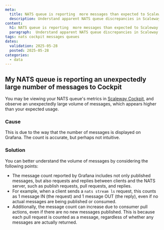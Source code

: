 ```yaml
---
meta:
  title: NATS queue is reporting  more messages than expected to Scaleway Cockpit
  description: Understand apparent NATS queue discrepancies in Scaleway Cockpit with our troubleshooting guide.
content:
  h1: NATS queue is reporting  more messages than expected to Scaleway Cockpit
  paragraph:  Understand apparent NATS queue discrepancies in Scaleway Cockpit with our troubleshooting guide.
tags: nats cockpit messages queues
dates:
  validation: 2025-05-28
  posted: 2025-05-28
categories:
  - data
---
```


## My NATS queue is reporting an unexpectedly large number of messages to Cockpit

You may be viewing your NATS queue's metrics in [Scaleway Cockpit](/nats/how-to/monitor-nats-cockpit/), and observe an unexpectedly large volume of messages, which appears higher than your expected usage.

### Cause

This is due to the way that the number of messages is displayed on Grafana. The count is accurate, but perhaps not intuitive.

### Solution

You can better understand the volume of messages by considering the following points:

- The message count reported by Grafana includes not only published messages, but also requests and replies between clients and the NATS server, such as publish requests, pull requests, and replies.
- For example, when a client sends a `nats stream ls` request, this counts as 1 message IN (the request) and 1 message OUT (the reply), even if no actual messages are being published or consumed.
- Additionally, the message count can increase due to consumer pull actions, even if there are no new messages published. This is because each pull request is counted as a message, regardless of whether any messages are actually returned. 